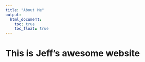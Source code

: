 ```yaml
---
title: "About Me"
output: 
  html_document:
    toc: true
    toc_float: true
---
```


# This is Jeff's awesome website



